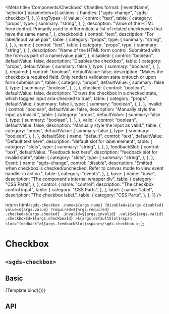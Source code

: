 
<Meta
  title='Components/Checkbox'
  //handles format: ['eventName', 'selector']
  parameters={{
    actions: {
      handles: ["sgds-change", "sgds-checkbox"],
    },
  }}
  argTypes={{
    value: {
      control: "text",
      table: {
        category: "props",
        type: {
          summary: "string",
        },
      },
      description:
        "Value of the HTML form control. Primarily used to differentiate a list of related checkboxes that have the same name.",
    },
    checkboxId: {
      control: "text",
      description: "For label/input value pair",
      table: {
        category: "props",
        type: {
          summary: "string",
        },
      },
    },
    name: {
      control: "text",
      table: {
        category: "props",
        type: {
          summary: "string",
        },
      },
      description:
        "Name of the HTML form control. Submitted with the form as part of a name/value pair.",
    },
    disabled: {
      control: "boolean",
      defaultValue: false,
      description:
        "Disables the checkbox",
      table: {
        category: "props",
        defaultValue: { summary: false },
        type: {
          summary: "boolean",
        },
      },
    },
    required: {
      control: "boolean",
      defaultValue: false,
      description: "Makes the checkbox a required field. Only renders validation state ontouch or upon form submission ",
      table: {
        category: "props",
        defaultValue: { summary: false },
        type: {
          summary: "boolean",
        },
      },
    },
    checked: {
      control: "boolean",
      defaultValue: false,
      description:
        "Draws the checkbox in a checked state, which toggles input aria-checked to true",
      table: {
        category: "props",
        defaultValue: { summary: false },
        type: {
          summary: "boolean",
        },
      },
    },
    invalid: {
      control: "boolean",
      defaultValue: false,
      description:
        "Manually style the input as invalid.",
      table: {
        category: "props",
        defaultValue: { summary: false },
        type: {
          summary: "boolean",
        },
      },
    },
     valid: {
      control: "boolean",
      defaultValue: false,
      description:
        "Manually style the input as valid.",
      table: {
        category: "props",
        defaultValue: { summary: false },
        type: {
          summary: "boolean",
        },
      },
    },
    defaultSlot: {
      name: "default",
      control: "text",
      defaultValue: "Default text here",
      description: "default slot for label element",
      table: {
        category: "slots",
        type: {
          summary: "string",
        },
      },
    },
    feedbackSlot: {
      control: "text",
      defaultValue: "Feedback text here",
      description: "feedback slot for invalid state",
      table: {
        category: "slots",
        type: {
          summary: "string",
        },
      },
    },
    Event: {
      name: "sgds-change",
      control: "disable",
      description:
        "Emitted when checkbox is checked/unchecked. Refer to canvas mode to view event handler in action.",
      table: {
        category: "events",
      },
    },
    base: {
      name: "base",
      description: "The component's internal wrapper div",
      table: {
        category: "CSS Parts",
      },
    },
    control: {
      name: "control",
      description: "The checkbox control input",
      table: {
        category: "CSS Parts",
      },
    },
    label: {
      name: "label",
      description: "The checkbox label.",
      table: {
        category: "CSS Parts",
      },
    },
  }}
/>

  return html`
    <sgds-checkbox
      .name=${args.name}
      ?disabled=${args.disabled}
      value=${args.value}
      ?required=${args.required}
      .checked=${args.checked}
      .invalid=${args.invalid}
      .valid=${args.valid}
      .checkboxId=${args.checkboxId}
      >${args.defaultSlot}<span slot="feedback">${args.feedbackSlot}<span></sgds-checkbox
    >
  `;
};

# Checkbox

## `<sgds-checkbox>`

## Basic

<Canvas>
  <Story name='Basic'>{Template.bind({})}</Story>
</Canvas>

## API

<ArgsTable story='Basic' />
